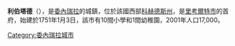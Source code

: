 '''利伯塔德'''（{{lang-es|Libertad}}），是[[委內瑞拉|委內瑞拉]]的城鎮，位於該國西部[[科赫德斯州|科赫德斯州]]，是[[里考爾特市|里考爾特市]]的首府，始建於1751年1月3日，該市有10間小學和1間幼稚園，2001年人口17,000。

{{Venezuela-geo-stub}}
[[Category:委內瑞拉城市|Category:委內瑞拉城市]]